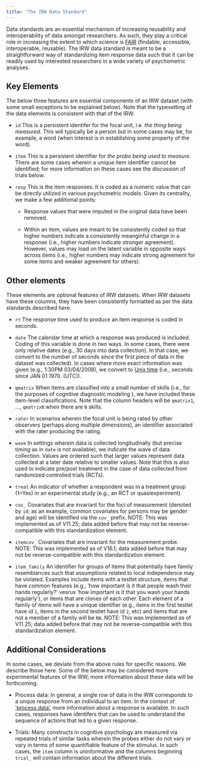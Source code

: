 ```yaml
---
title: "The IRW Data Standard"
---
```


Data standards are an essential mechanism of increasing reusability and interoperability of data amongst researchers. As such, they play a critical role in increasing the extent to which science is [FAIR](https://www.nature.com/articles/sdata201618) (findable, accessible, interoperable, reusable). The IRW data standard is meant to be a straightforward way of standardizing item response data such that it can be readily used by interested researchers in a wide variety of psychometric analyses.


## Key Elements

The below three features are essential components of an IRW dataset (with some small exceptions to be explained below). Note that the typesetting of the data elements is consistent with that of the IRW.

- `id` This is a persistent identifer for the focal unit, i.e. *the thing being measured*. This will typically be a person but in some cases may be, for example, a word (when interest is in establishing some property of the word).

- `item` This is a persistent identifier for *the probe being used to measure*. There are some cases wherein a unique item identifier cannot be identified; for more information on these cases see the discussion of trials below.

- `resp` This is the item responses. It is coded as a numeric value that can be directly utilized in various psychometric models. Given its centrality, we make a few additional points:

  + Response values that were imputed in the original data have been removed. 

  + Within an item, values are meant to be consistently coded so that higher numbers indicate a consistently meanginful change in a response (i.e., higher numbers indicate stronger agreement). However, values may load on the latent variable in opposite ways across items (i.e., higher numbers may indicate strong agreement for some items and weaker agreement for others). 

## Other elements

These elements are optional features of IRW datasets. When IRW datasets have these columns, they have been consistently formatted as per the data standards described here.

- `rt` The response time used to produce an item response is coded in seconds.

- `date` The calendar time at which a response was produced is included. Coding of this variable is done in two ways. In some cases, there were only relative dates (e.g., 30 days into data collection). In that case, we convert to the number of seconds since the first piece of data in the dataset was collected). In cases where more exact information was given (e.g., 1:30PM 03/04/2008), we convert to [Unix time](https://www.unixtimestamp.com/) (i.e., seconds since JAN 01 1970. (UTC)).


- `qmatrix` When items are classified into a small number of skills (i.e., for the purposes of cognitive diagnostic modeling \cite{ravand2015cognitive}), we have included these item-level classifications. Note that the column headers will be `qmatrix1`, ..., `qmatrixN` when there are `N` skills.

- `rater` In scenarios wherein the focal unit is being rated by other observers (perhaps along multiple dimensions), an identifier associated with the rater producing the rating.

- `wave` In settings wherein data is collected longitudinally (but precise timing as in `date` is not available), we indicate the wave of data collection. Values are ordered such that larger values represent data collected at a later date relative to smaller values. Note that this is also used to indicate pre/post treatment in the case of data collected from randomized controlled trials (RCTs). 

- `treat` An indicator of whether a respondent was in a treatment group (1=Yes) in an experimental study (e.g., an RCT or quasiexperiment).

- `cov_` Covariates that are invariant for the foci of measurement (denoted by `id`; as an example, common covariates for persons may be gender and age)  will be identified via the `cov_` prefix. NOTE: This was implemented as of V11.25; data added before that may not be reverse-compatible with this standardization element.

- `itemcov_` Covariates that are invariant for the measurement probe. NOTE: This was implemented as of V16.1; data added before that may not be reverse-compatible with this standardization element.

- `item_family`  An identifier for groups of items that potentially have family resemblances such that assumptions related to local independence may be violated. Examples include items with a testlet structure, items that have common features (e.g., 'how important is it that people wash their hands regularly?' vesrus 'how important is it that you wash your hands regularly'), or items that are clones of each other. Each element of a family of items will have a unique identifier (e.g., items in the first testlet have id `1`, items in the second testlet have id `2`, etc) and items that are not a member of a family will be `NA`. NOTE: This was implemented as of V11.25; data added before that may not be reverse-compatible with this standardization element.

## Additional Considerations

In some cases, we deviate from the above rules for specific reasons. We describe those here. Some of the below may be considered more experimental features of the IRW; more information about these data will be forthcoming.

- Process data: In general, a single row of data in the IRW corresponds to a unque response from an individual to an item. In the context of ['process data'](https://link.springer.com/article/10.1007/s11336-022-09880-8), more information about a response is available. In such cases, responses have identifers that can be used to understand the sequence of actions that led to a given response. 

- Trials: Many constructs in cognitive psychology are measured via repeated trials of similar tasks wherein the probes either do not vary or vary in terms of some quantifiable feature of the stimulus. In such cases, the `item` column is uninformative and the columns beginning `trial_` will contain information about the different trials. 

